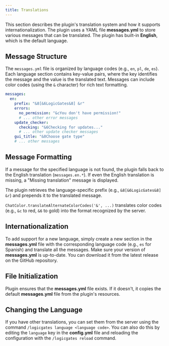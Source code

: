 ```yaml
---
title: Translations
---
```


This section describes the plugin's translation system and how it supports internationalization. The plugin uses a YAML file **messages.yml** to store various messages that can be translated. The plugin has built-in **English**, which is the default language.

## Message Structure

The `messages.yml` file is organized by language codes (e.g., `en`, `pl`, `de`, `es`). Each language section contains key-value pairs, where the key identifies the message and the value is the translated text. Messages can include color codes (using the `&` character) for rich text formatting.

```yaml
messages:
  en:
    prefix: "&8[&6LogicGates&8] &r"
    errors:
      no_permission: "&cYou don't have permission!"
      # ... other error messages
    update_checker:
      checking: "&6Checking for updates..."
      # ... other update checker messages
    gui_title: "&0Choose gate type"
    # ... other messages
```

## Message Formatting

If a message for the specified language is not found, the plugin falls back to the English translation (`messages.en.*`). If even the English translation is missing, a "Missing translation" message is displayed.

The plugin retrieves the language-specific prefix (e.g., `&8[&6LogicGates&8] &r`) and prepends it to the translated message.

`ChatColor.translateAlternateColorCodes('&', ...)` translates color codes (e.g., `&c` to red, `&6` to gold) into the format recognized by the server.

## Internationalization

To add support for a new language, simply create a new section in the **messages.yml** file with the corresponding language code (e.g., `es` for Spanish) and translate all the messages. Make sure your version of **messages.yml** is up-to-date. You can download it from the latest release on the GitHub repository.

## File Initialization

Plugin ensures that the **messages.yml** file exists. If it doesn't, it copies the default **messages.yml** file from the plugin's resources.

## Changing the Language

If you have other translations, you can set them from the server using the command `/logicgates language <language code>`. You can also do this by editing the `language` key in the **config.yml** file and reloading the configuration with the `/logicgates reload` command.
